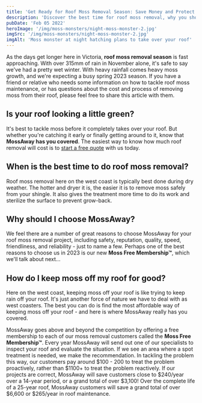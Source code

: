 ```yaml
---
title: 'Get Ready for Roof Moss Removal Season: Save Money and Protect Your Home'
description: 'Discover the best time for roof moss removal, why you should choose MossAway, and how our Moss Free Membership™ can save you thousands on roof maintenance.'
pubDate: 'Feb 05 2022'
heroImage: '/img/moss-monsters/night-moss-monster-2.jpg'
imgSrc: '/img/moss-monsters/night-moss-monster-2.jpg'
imgAlt: 'Moss monster at night hatching plans to take over your roof'
---
```


As the days get longer here in Victoria, **roof moss removal season** is fast approaching. With over 315mm of rain in November alone, it's safe to say we've had a pretty wet winter. With heavy rainfall comes heavy moss growth, and we're expecting a busy spring 2023 season. If you have a friend or relative who needs some information on how to tackle roof moss maintenance, or has questions about the cost and process of removing moss from their roof, please feel free to share this article with them.

## Is your roof looking a little green?

It's best to tackle moss before it completely takes over your roof. But whether you're catching it early or finally getting around to it, know that **MossAway has you covered**. The easiest way to know how much roof removal will cost is to [start a free quote](/free-quote) with us today.

## When is the best time to do roof moss removal?

Roof moss removal here on the west coast is typically best done during dry weather. The hotter and dryer it is, the easier it is to remove moss safely from your shingle. It also gives the treatment more time to do its work and sterilize the surface to prevent grow-back.

## Why should I choose MossAway?

We feel there are a number of great reasons to choose MossAway for your roof moss removal project, including safety, reputation, quality, speed, friendliness, and reliability - just to name a few. Perhaps one of the best reasons to choose us in 2023 is our new **Moss Free Membership™**, which we'll talk about next...

## How do I keep moss off my roof for good?

Here on the west coast, keeping moss off your roof is like trying to keep rain off your roof. It's just another force of nature we have to deal with as west coasters. The best you can do is find the most affordable way of keeping moss off your roof - and here is where MossAway really has you covered.

MossAway goes above and beyond the competition by offering a free membership to each of our moss removal customers called the **Moss Free Membership™**. Every year MossAway will send out one of our specialists to inspect your roof and evaluate the situation. If we see an area where a spot treatment is needed, we make the recommendation. In tackling the problem this way, our customers pay around $100 - 200 to treat the problem proactively, rather than $1100+ to treat the problem reactively. If our projects are correct, MossAway will save customers close to $240/year over a 14-year period, or a grand total of over $3,100! Over the complete life of a 25-year roof, MossAway customers will save a grand total of over $6,600 or $265/year in roof maintenance.
